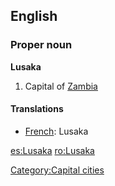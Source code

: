 ==English==

===Proper noun===
'''Lusaka'''
# Capital of [[Zambia]]

====Translations====

*[[French]]: Lusaka

[[Category:Capital cities]]

[[es:Lusaka]]
[[ro:Lusaka]]
